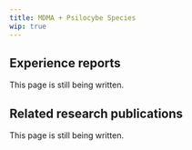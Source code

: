 ---
title: MDMA + Psilocybe Species
wip: true
---

## Experience reports

This page is still being written.

## Related research publications

This page is still being written.

